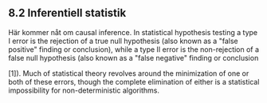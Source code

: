 ## 8.2 Inferentiell statistik {#sec8.2}

Här kommer nåt om causal inference. In statistical hypothesis testing a type I error is the rejection of a true null hypothesis (also known as a \"false positive\" finding or conclusion), while a type II error is the non-rejection of a false null hypothesis (also known as a \"false negative\" finding or conclusion

\[1\]). Much of statistical theory revolves around the minimization of one or both of these errors, though the complete elimination of either is a statistical impossibility for non-deterministic algorithms.

